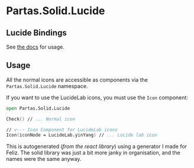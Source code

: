 # Partas.Solid.Lucide

## Lucide Bindings

See [the docs](https://lucide.dev/guide/) for usage.

## Usage

All the normal icons are accessible as components via the `Partas.Solid.Lucide` namespace.

If you want to use the LucideLab icons, you must use the `Icon` component:

```fsharp
open Partas.Solid.Lucide

Check() // ... Normal icon

// v--- Icon Component for LucideLab icons
Icon(iconNode = LucideLab.yinYang) // ... Lucide lab icon
```

This is autogenerated (*from the react library*) using a generator I made for Feliz. The solid library was just a bit more
janky in organisation, and the names were the same anyway.
